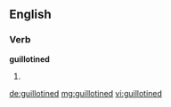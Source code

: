 ==English==

===Verb===
'''guillotined'''

# {{past of|guillotine}}

[[de:guillotined]]
[[mg:guillotined]]
[[vi:guillotined]]